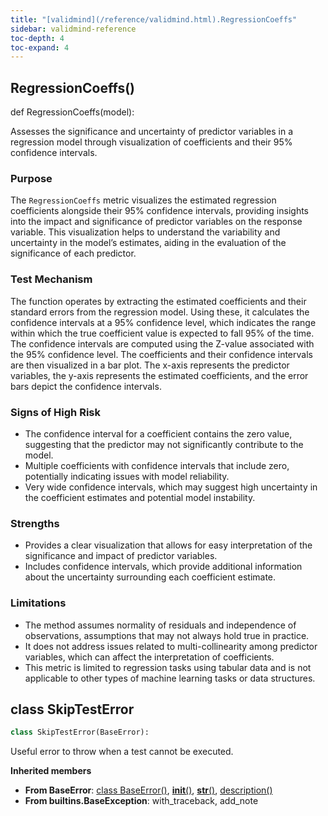 ```yaml
---
title: "[validmind](/reference/validmind.html).RegressionCoeffs"
sidebar: validmind-reference
toc-depth: 4
toc-expand: 4
---
```


## RegressionCoeffs[()]{.muted}

<!-- function.qmd.jinja2 - function signature -->

::: {.signature}

<span class="signature">
<span class="kw">def</span> <span class="name">RegressionCoeffs</span>(<span class="param"><span class="n">model</span></span>):</span>
</span>

:::

Assesses the significance and uncertainty of predictor variables in a regression model through visualization of coefficients and their 95% confidence intervals.

### Purpose

The `RegressionCoeffs` metric visualizes the estimated regression coefficients alongside their 95% confidence intervals, providing insights into the impact and significance of predictor variables on the response variable. This visualization helps to understand the variability and uncertainty in the model's estimates, aiding in the evaluation of the significance of each predictor.

### Test Mechanism

The function operates by extracting the estimated coefficients and their standard errors from the regression model. Using these, it calculates the confidence intervals at a 95% confidence level, which indicates the range within which the true coefficient value is expected to fall 95% of the time. The confidence intervals are computed using the Z-value associated with the 95% confidence level. The coefficients and their confidence intervals are then visualized in a bar plot. The x-axis represents the predictor variables, the y-axis represents the estimated coefficients, and the error bars depict the confidence intervals.

### Signs of High Risk

- The confidence interval for a coefficient contains the zero value, suggesting that the predictor may not significantly contribute to the model.
- Multiple coefficients with confidence intervals that include zero, potentially indicating issues with model reliability.
- Very wide confidence intervals, which may suggest high uncertainty in the coefficient estimates and potential model instability.

### Strengths

- Provides a clear visualization that allows for easy interpretation of the significance and impact of predictor variables.
- Includes confidence intervals, which provide additional information about the uncertainty surrounding each coefficient estimate.

### Limitations

- The method assumes normality of residuals and independence of observations, assumptions that may not always hold true in practice.
- It does not address issues related to multi-collinearity among predictor variables, which can affect the interpretation of coefficients.
- This metric is limited to regression tasks using tabular data and is not applicable to other types of machine learning tasks or data structures.

## [class]{.muted} SkipTestError

<!-- class.qmd.jinja2 - class definition -->

```python
class SkipTestError(BaseError):
```

Useful error to throw when a test cannot be executed.

**Inherited members**

- **From BaseError**: [class BaseError[()]{.muted}](#class-baseerror), [__init__[()]{.muted}](#__init__), [__str__[()]{.muted}](#__str__), [description[()]{.muted}](#description)
- **From builtins.BaseException**: with_traceback, add_note
